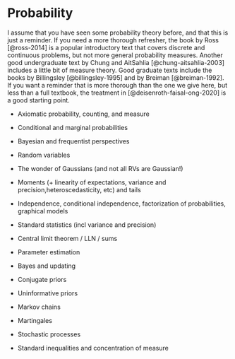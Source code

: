 # Probability {#sec-probability-bg-ch}

I assume that you have seen
some probability theory before, and that this is just a reminder.
If you need a more thorough refresher, the book by Ross [@ross-2014]
is a
popular introductory text that covers discrete and continuous
problems, but not more general probability measures. Another good
undergraduate text by Chung and AitSahlia [@chung-aitsahlia-2003]
includes a little bit of measure theory.  Good graduate texts include
the books by Billingsley [@billingsley-1995] and by Breiman [@breiman-1992].
If you want a reminder that is more thorough than
the one we give here, but less than a full textbook, the treatment in
[@deisenroth-faisal-ong-2020] is a good starting point.

- Axiomatic probability, counting, and measure
- Conditional and marginal probabilities
- Bayesian and frequentist perspectives

- Random variables
- The wonder of Gaussians (and not all RVs are Gaussian!)

- Moments (+ linearity of expectations, variance and precision,heteroscedasticity, etc) and tails
- Independence, conditional independence, factorization of probabilities, graphical models

- Standard statistics (incl variance and precision)
- Central limit theorem / LLN / sums

- Parameter estimation

- Bayes and updating
- Conjugate priors
- Uninformative priors

- Markov chains
- Martingales
- Stochastic processes

- Standard inequalities and concentration of measure

